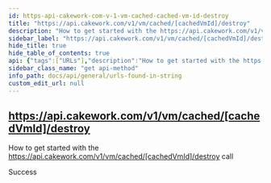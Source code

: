 ```yaml
---
id: https-api-cakework-com-v-1-vm-cached-cached-vm-id-destroy
title: "https://api.cakework.com/v1/vm/cached/[cachedVmId]/destroy"
description: "How to get started with the https://api.cakework.com/v1/vm/cached/[cachedVmId]/destroy call"
sidebar_label: "https://api.cakework.com/v1/vm/cached/[cachedVmId]/destroy"
hide_title: true
hide_table_of_contents: true
api: {"tags":["URLs"],"description":"How to get started with the https://api.cakework.com/v1/vm/cached/[cachedVmId]/destroy call","responses":{"200":{"description":"Success"}},"method":"get","path":"/destroy","info":{"version":"1.0.0","title":"URLs found in string","description":"List of URLs extracted from input string"},"postman":{"name":"https://api.cakework.com/v1/vm/cached/[cachedVmId]/destroy","description":{"content":"How to get started with the https://api.cakework.com/v1/vm/cached/[cachedVmId]/destroy call","type":"text/plain"},"url":{"path":["destroy"],"host":["{{baseUrl}}"],"query":[],"variable":[]},"method":"GET"}}
sidebar_class_name: "get api-method"
info_path: docs/api/general/urls-found-in-string
custom_edit_url: null
---
```



## https://api.cakework.com/v1/vm/cached/[cachedVmId]/destroy



How to get started with the https://api.cakework.com/v1/vm/cached/[cachedVmId]/destroy call

<div><ApiTabs><TabItem label={"200"} value={"200"}><div>

Success

</div><div></div></TabItem></ApiTabs></div>
      